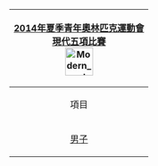 {| class="infobox" style="padding:0.3em; margin-left:15px; border:1px solid #B8C7D9; background:#f5faff; font-size:90%; line-height:1.5em"
|- style="background:#cedff2; text-align:center;"
!colspan="3"|[[2014年夏季青年奧林匹克運動會]]<br/>[[2014年夏季青年奧林匹克運動會現代五項比賽|現代五項比賽]]<br/>[[Image:Modern pentathlon pictogram.svg|50px]]
|- style="background:#deeaf6; text-align:center;"
|colspan="3" align="center"|項目
|-
|align="center"|[[2014年夏季青年奧林匹克運動會男子現代五項比賽|男子]]
|align="center"|[[2014年夏季青年奧林匹克運動會女子現代五項比賽|女子]]
|align="center"|[[2014年夏季青年奧林匹克運動會混合接力現代五項比賽|混合]]
|}<noinclude>[[Category:2014年夏季青年奧林匹克運動會比賽項目導航模板|{{PAGENAME}}]]
</noinclude>